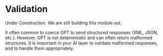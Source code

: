
# Validation

<Callout type="warning" emoji="🏗️">
    Under Construction. We are still building this module out.
</Callout>

It often common to coerce GPT to send structured responses (XML, JSON, etc.). However, GPT is not deterministic and can often return malformed structures. It is important in your AI layer to validate malformed responses, and to handle them appropriately.